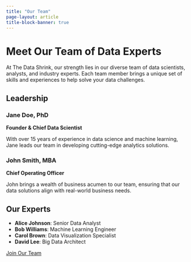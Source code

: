 ```yaml
---
title: "Our Team"
page-layout: article
title-block-banner: true
---
```


# Meet Our Team of Data Experts

At The Data Shrink, our strength lies in our diverse team of data scientists, analysts, and industry experts. Each team member brings a unique set of skills and experiences to help solve your data challenges.

## Leadership

::: {.grid}

::: {.g-col-6}
### Jane Doe, PhD
**Founder & Chief Data Scientist**

With over 15 years of experience in data science and machine learning, Jane leads our team in developing cutting-edge analytics solutions.
:::

::: {.g-col-6}
### John Smith, MBA
**Chief Operating Officer**

John brings a wealth of business acumen to our team, ensuring that our data solutions align with real-world business needs.
:::

:::

## Our Experts

- **Alice Johnson**: Senior Data Analyst
- **Bob Williams**: Machine Learning Engineer
- **Carol Brown**: Data Visualization Specialist
- **David Lee**: Big Data Architect

[Join Our Team](/careers){.btn .btn-primary}


